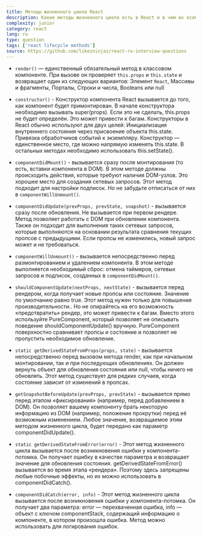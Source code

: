 ```yaml
---
title: Методы жизненного цикла React
description: Какие методы жизненного цикла есть в React и в чем их особенности
complexity: junior
category: react
lang: ru
type: question
tags: ['react lifecycle methods']
source: https://github.com/likezninjaz/react-ru-interview-questions
---
```


- `render()` — единственный обязательный метод в классовом компоненте.
    При вызове он проверяет `this.props` и `this.state` и возвращает один из следующих вариантов: Элемент `React`, Массивы и фрагменты, Порталы, Строки и числа, Booleans или null

- `constructor()` - Конструктор компонента React вызывается до того, как компонент будет примонтирован. В начале конструктора необходимо вызывать super(props). Если это не сделать, this.props не будет определён. Это может привести к багам.
    Конструкторы в React обычно используют для двух целей: Инициализация внутреннего состояния через присвоение объекта this.state. Привязка обработчиков событий к экземпляру.
    Конструктор — единственное место, где можно напрямую изменять this.state. В остальных методах необходимо использовать this.setState().

- `componentDidMount()` - вызывается сразу после монтирования (то есть, вставки компонента в DOM). В этом методе должны происходить действия, которые требуют наличия DOM-узлов. Это хорошее место для создания сетевых запросов.
    Этот метод подходит для настройки подписок. Но не забудьте отписаться от них в `componentWillUnmount()`.

- `componentDidUpdate(prevProps, prevState, snapshot)` - вызывается сразу после обновления. Не вызывается при первом рендере. Метод позволяет работать с DOM при обновлении компонента. Также он подходит для выполнения таких сетевых запросов, которые выполняются на основании результата сравнения текущих пропсов с предыдущими. Если пропсы не изменились, новый запрос может и не требоваться.

- `componentWillUnmount()` - вызывается непосредственно перед размонтированием и удалением компонента. В этом методе выполняется необходимый сброс: отмена таймеров, сетевых запросов и подписок, созданных в `componentDidMount()`.

- `shouldComponentUpdate(nextProps, nextState)` - вызывается перед рендером, когда получает новые пропсы или состояние. Значение по умолчанию равно true. Этот метод нужен только для повышения производительности.. Но не опирайтесь на его возможность «предотвратить» рендер, это может привести к багам. Вместо этого используйте PureComponent, который позволяет не описывать поведение shouldComponentUpdate() вручную. PureComponent поверхностно сравнивает пропсы и состояние и позволяет не пропустить необходимое обновление.

- `static getDerivedStateFromProps(props, state)` - вызывается непосредственно перед вызовом метода render, как при начальном монтировании, так и при последующих обновлениях. Он должен вернуть объект для обновления состояния или null, чтобы ничего не обновлять.
    Этот метод существует для редких случаев, когда состояние зависит от изменений в пропсах.

- `getSnapshotBeforeUpdate(prevProps, prevState)` - вызывается прямо перед этапом «фиксирования» (например, перед добавлением в DOM). Он позволяет вашему компоненту брать некоторую информацию из DOM (например, положение прокрутки) перед её возможным изменением. Любое значение, возвращаемое этим методом жизненного цикла, будет передано как параметр componentDidUpdate().

- `static getDerivedStateFromError(error)` - Этот метод жизненного цикла вызывается после возникновения ошибки у компонента-потомка. Он получает ошибку в качестве параметра и возвращает значение для обновления состояния. getDerivedStateFromError() вызывается во время этапа «рендера». Поэтому здесь запрещены любые побочные эффекты, но их можно использовать в componentDidCatch().

- `componentDidCatch(error, info)` - Этот метод жизненного цикла вызывается после возникновения ошибки у компонента-потомка. Он получает два параметра: error — перехваченная ошибка, info — объект с ключом componentStack, содержащий информацию о компоненте, в котором произошла ошибка. Метод можно использовать для логирования ошибок.
